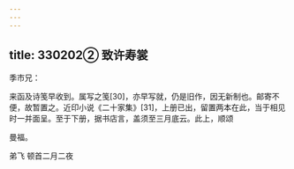 ```yaml
---
---
---
```

title: 330202② 致许寿裳
---




季巿兄：

来函及诗笺早收到。属写之笺[30]，亦早写就，仍是旧作，因无新制也。邮寄不便，故暂置之。近印小说《二十家集》[31]，上册已出，留置两本在此，当于相见时一并面呈。至于下册，据书店言，盖须至三月底云。此上，顺颂

曼福。

弟飞 顿首二月二夜